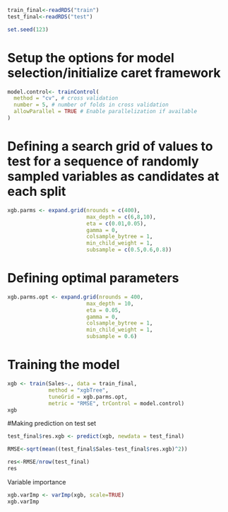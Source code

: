 
```r
train_final<-readRDS("train")
test_final<-readRDS("test")
```

```r
set.seed(123)
```
# Setup the options for model selection/initialize caret framework
```r
model.control<- trainControl(
  method = "cv", # cross validation
  number = 5, # number of folds in cross validation
  allowParallel = TRUE # Enable parallelization if available
)
```
# Defining a search grid of values to test for a sequence of randomly sampled variables as candidates at each split
```r
xgb.parms <- expand.grid(nrounds = c(400), 
                         max_depth = c(6,8,10), 
                         eta = c(0.01,0.05), 
                         gamma = 0,
                         colsample_bytree = 1,
                         min_child_weight = 1, 
                         subsample = c(0.5,0.6,0.8))
```
# Defining optimal parameters
```r
xgb.parms.opt <- expand.grid(nrounds = 400, 
                         max_depth = 10, 
                         eta = 0.05, 
                         gamma = 0,
                         colsample_bytree = 1,
                         min_child_weight = 1, 
                         subsample = 0.6)
```

# Training the model
```r
xgb <- train(Sales~., data = train_final,  
             method = "xgbTree",
             tuneGrid = xgb.parms.opt,
             metric = "RMSE", trControl = model.control)
xgb
```
#Making prediction on test set
```r
test_final$res.xgb <- predict(xgb, newdata = test_final)
```

```r
RMSE<-sqrt(mean((test_final$Sales-test_final$res.xgb)^2))
```

```r
res<-RMSE/nrow(test_final)
res
```

Variable importance
```r
xgb.varImp <- varImp(xgb, scale=TRUE)
xgb.varImp
```
